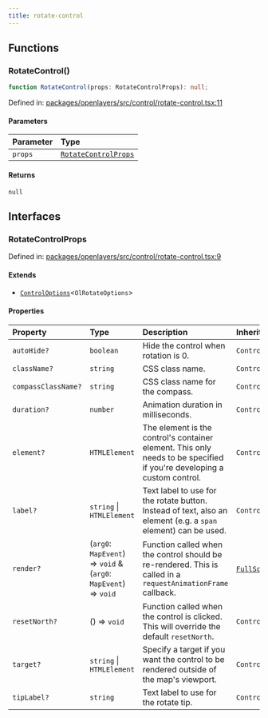 ```yaml
---
title: rotate-control
---
```


## Functions

### RotateControl()

```ts
function RotateControl(props: RotateControlProps): null;
```

Defined in: [packages/openlayers/src/control/rotate-control.tsx:11](https://github.com/nickdutto/react-gis/blob/main/packages/openlayers/src/control/rotate-control.tsx#L11)

#### Parameters

| Parameter | Type                                        |
| :-------- | :------------------------------------------ |
| `props`   | [`RotateControlProps`](#rotatecontrolprops) |

#### Returns

`null`

## Interfaces

### RotateControlProps

Defined in: [packages/openlayers/src/control/rotate-control.tsx:9](https://github.com/nickdutto/react-gis/blob/main/packages/openlayers/src/control/rotate-control.tsx#L9)

#### Extends

- [`ControlOptions`](use-control.mdx#controloptions)\<`OlRotateOptions`\>

#### Properties

| Property                                          | Type                                                            | Description                                                                                                            | Inherited from                                                                                                        |
| :------------------------------------------------ | :-------------------------------------------------------------- | :--------------------------------------------------------------------------------------------------------------------- | :-------------------------------------------------------------------------------------------------------------------- |
| <a id="autohide"></a> `autoHide?`                 | `boolean`                                                       | Hide the control when rotation is 0.                                                                                   | `ControlOptions.autoHide`                                                                                             |
| <a id="classname"></a> `className?`               | `string`                                                        | CSS class name.                                                                                                        | `ControlOptions.className`                                                                                            |
| <a id="compassclassname"></a> `compassClassName?` | `string`                                                        | CSS class name for the compass.                                                                                        | `ControlOptions.compassClassName`                                                                                     |
| <a id="duration"></a> `duration?`                 | `number`                                                        | Animation duration in milliseconds.                                                                                    | `ControlOptions.duration`                                                                                             |
| <a id="element"></a> `element?`                   | `HTMLElement`                                                   | The element is the control's container element. This only needs to be specified if you're developing a custom control. | `ControlOptions.element`                                                                                              |
| <a id="label"></a> `label?`                       | `string` \| `HTMLElement`                                       | Text label to use for the rotate button. Instead of text, also an element (e.g. a `span` element) can be used.         | `ControlOptions.label`                                                                                                |
| <a id="render"></a> `render?`                     | (`arg0`: `MapEvent`) => `void` & (`arg0`: `MapEvent`) => `void` | Function called when the control should be re-rendered. This is called in a `requestAnimationFrame` callback.          | [`FullScreenControlProps`](full-screen-control.mdx#fullscreencontrolprops).[`render`](full-screen-control.mdx#render) |
| <a id="resetnorth"></a> `resetNorth?`             | () => `void`                                                    | Function called when the control is clicked. This will override the default `resetNorth`.                              | `ControlOptions.resetNorth`                                                                                           |
| <a id="target"></a> `target?`                     | `string` \| `HTMLElement`                                       | Specify a target if you want the control to be rendered outside of the map's viewport.                                 | `ControlOptions.target`                                                                                               |
| <a id="tiplabel"></a> `tipLabel?`                 | `string`                                                        | Text label to use for the rotate tip.                                                                                  | `ControlOptions.tipLabel`                                                                                             |

